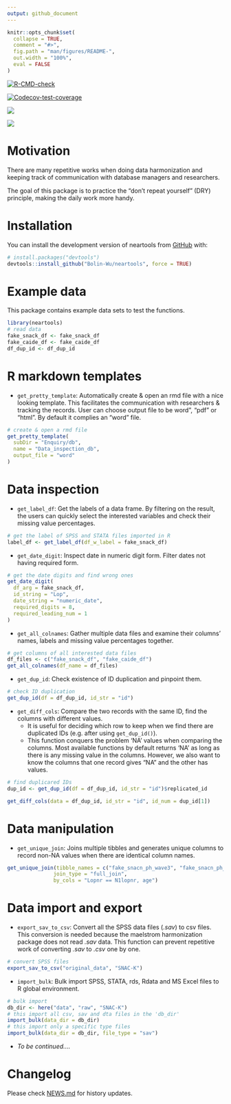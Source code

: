 ```yaml
---
output: github_document
---
```


<!-- README.md is generated from README.Rmd. Please edit that file -->

```r
knitr::opts_chunk$set(
  collapse = TRUE,
  comment = "#>",
  fig.path = "man/figures/README-",
  out.width = "100%",
  eval = FALSE
)
```

  <!-- badges: start -->
  [![R-CMD-check](https://github.com/Bolin-Wu/neartools/actions/workflows/R-CMD-check.yaml/badge.svg)](https://github.com/Bolin-Wu/neartools/actions/workflows/R-CMD-check.yaml)
  <!-- badges: end -->

  <!-- badges: start -->
  [![Codecov-test-coverage](https://codecov.io/gh/Bolin-Wu/neartools/graph/badge.svg)](https://app.codecov.io/gh/Bolin-Wu/neartools)
  <!-- badges: end -->
  
![](man/figures/country_map.jpeg)<!-- -->

![](man/figures/project_map_movie.gif)<!-- -->

# Motivation



There are many repetitive works when doing data harmonization and keeping track of communication with database managers and researchers.     

The goal of this package is to practice the "don't repeat yourself" (DRY) principle, making the daily work more handy.

# Installation

You can install the development version of neartools from [GitHub](https://github.com/) with:

``` r
# install.packages("devtools")
devtools::install_github("Bolin-Wu/neartools", force = TRUE)
```


# Example data

This package contains example data sets to test the functions.

```r
library(neartools)
# read data
fake_snack_df <- fake_snack_df
fake_caide_df <- fake_caide_df
df_dup_id <- df_dup_id
```



# R markdown templates

* `get_pretty_template`: Automatically create & open an rmd file with a nice looking template. This facilitates the communication with researchers & tracking the records. User can choose output file to be word", "pdf" or "html". By default it complies an "word" file. 

```r
# create & open a rmd file
get_pretty_template(
  subDir = "Enquiry/db",
  name = "Data_inspection_db",
  output_file = "word"
)
```


# Data inspection

* `get_label_df`: Get the labels of a data frame. By filtering on the result, the users can quickly select the interested variables and check their missing value percentages.

```r
# get the label of SPSS and STATA files imported in R
label_df <- get_label_df(df_w_label = fake_snack_df)
```

* `get_date_digit`: Inspect date in numeric digit form. Filter dates not having required form.

```r
# get the date digits and find wrong ones
get_date_digit(
  df_arg = fake_snack_df,
  id_string = "Lop",
  date_string = "numeric_date",
  required_digits = 8,
  required_leading_num = 1
)
```

* `get_all_colnames`: Gather multiple data files and examine their columns' names, labels and missing value percentages together.

```r
# get columns of all interested data files
df_files <- c("fake_snack_df", "fake_caide_df")
get_all_colnames(df_name = df_files)
```

* `get_dup_id`: Check existence of ID duplication and pinpoint them.

```r
# check ID duplication
get_dup_id(df = df_dup_id, id_str = "id")
```

* `get_diff_cols`: Compare the two records with the same ID, find the columns with different values.
  * It is useful for deciding which row to keep when we find there are duplicated IDs (e.g. after using `get_dup_id()`).  
  * This function conquers the problem 'NA' values when comparing the columns. Most available functions by default returns 'NA' as long as there is any missing value in the columns. However, we also want to know the columns that one record gives "NA" and the other has values.

```r
# find duplicared IDs
dup_id <- get_dup_id(df = df_dup_id, id_str = "id")$replicated_id

get_diff_cols(data = df_dup_id, id_str = "id", id_num = dup_id[1])
```

# Data manipulation

* `get_unique_join`: Joins multiple tibbles and generates unique columns to record non-NA values when there are identical column names.

```r
get_unique_join(tibble_names = c("fake_snacn_ph_wave3", "fake_snacn_ph_fu"),
               join_type = "full_join",
               by_cols = "Lopnr == N1lopnr, age")
```


# Data import and export

* `export_sav_to_csv`: Convert all the SPSS data files (*.sav*) to csv files. This conversion is needed because the maelstrom harmonization package does not read *.sav* data. This function can prevent repetitive work of converting *.sav* to *.csv* one by one. 

```r
# convert SPSS files
export_sav_to_csv("original_data", "SNAC-K")
```


* `import_bulk`: Bulk import SPSS, STATA, rds, Rdata and MS Excel files to R global environment. 


```r
# bulk import
db_dir <- here("data", "raw", "SNAC-K")
# this import all csv, sav and dta files in the 'db_dir'
import_bulk(data_dir = db_dir)
# this import only a specific type files
import_bulk(data_dir = db_dir, file_type = "sav")
```



* *To be continued....*

# Changelog 

Please check [NEWS.md](https://github.com/Bolin-Wu/neartools/blob/master/NEWS.md) for history updates.
